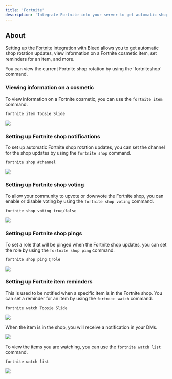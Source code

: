 ```yaml
---
title: 'Fortnite'
description: 'Integrate Fortnite into your server to get automatic shop rotation updates, view information on a Fortnite cosmetic item, set reminders for an item, and more.'
---
```


## About
Setting up the [Fortnite](https://fortnite.com) integration with Bleed allows you to get automatic shop rotation updates, view information on a Fortnite cosmetic item, set reminders for an item, and more.

<Info>
    You can view the current Fortnite shop rotation by using the `fortniteshop` command.
</Info>


### Viewing information on a cosmetic
To view information on a Fortnite cosmetic, you can use the `fortnite item` command.

```
fortnite item Toosie Slide
```

<Frame type="glass" caption="Viewing information on Tooie Slide emote">
    <img src="https://i.imgur.com/tcrBSVL.png"/>
</Frame>

### Setting up Fortnite shop notifications
To set up automatic Fortnite shop rotation updates, you can set the channel for the shop updates by using the `fortnite shop` command.

```
fortnite shop #channel
```

<Frame type="glass" caption="Setting where the Fortnite shop updates will be sent">
    <img src="https://i.imgur.com/Zrffkx6.png"/>
</Frame>


### Setting up Fortnite shop voting
To allow your community to upvote or downvote the Fortnite shop, you can enable or disable voting by using the `fortnite shop voting` command.

```
fortnite shop voting true/false
```

<Frame type="glass" caption="Enabling voting for the new Fortnite shop">
    <img src="https://i.imgur.com/VYrYti2.png"/>
</Frame>


### Setting up Fortnite shop pings
To set a role that will be pinged when the Fortnite shop updates, you can set the role by using the `fortnite shop ping` command.

```
fortnite shop ping @role
```

<Frame type="glass" caption="Setting the role for Fortnite shop pings">
    <img src="https://i.imgur.com/vhp6Jzg.png"/>
</Frame>


### Setting up Fortnite item reminders
This is used to be notified when a specific item is in the Fortnite shop. You can set a reminder for an item by using the `fortnite watch` command.

```
fortnite watch Toosie Slide
```

<Frame type="glass" caption="Adding an item to the watch list">
    <img src="https://i.imgur.com/In7xtPf.png"/>
</Frame>

When the item is in the shop, you will receive a notification in your DMs.

<Frame type="glass" caption="Being notified when the item is in the shop">
    <img src="https://i.imgur.com/TsEOPb8.png"/>
</Frame>

To view the items you are watching, you can use the `fortnite watch list` command.

```
fortnite watch list
```

<Frame type="glass" caption="Viewing the items you are watching">
    <img src="https://i.imgur.com/rAfAZP3.png"/>
</Frame>